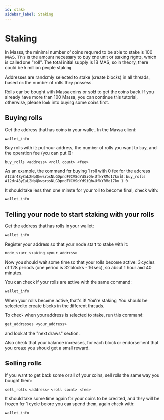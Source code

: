 ```yaml
---
id: stake
sidebar_label: Staking
---
```


# Staking

In Massa, the minimal number of coins required to be able to stake is 100 MAS.
This is the amount necessary to buy one unit of staking rights, which is called one "roll".
The total initial supply is 1B MAS, so in theory, there could be 5 million people staking.

Addresses are randomly selected to stake (create blocks) in all threads, based on the number of rolls they possess.

Rolls can be bought with Massa coins or sold to get the coins back. If you already have more than 100 Massa, you can
continue this tutorial, otherwise, please look into buying some coins first.

## Buying rolls

Get the address that has coins in your wallet. In the Massa client:

```shell
wallet_info
```

Buy rolls with it: put your address, the number of rolls you want to buy, and the operation fee (you can put 0):

```shell
buy_rolls <address> <roll count> <fee>
```

As an example, the command for buying 1 roll with 0 fee for the address
`A12dr48yZaL2NpQkwsrpsNLGDpndFUCVSdYdSiQh4UfkYRMo17km` is: ```buy_rolls
A12dr48yZaL2NpQkwsrpsNLGDpndFUCVSdYdSiQh4UfkYRMo17km 1 0```

It should take less than one minute for your roll to become final, check with:

```shell
wallet_info
```

## Telling your node to start staking with your rolls

Get the address that has rolls in your wallet:

```shell
wallet_info
```

Register your address so that your node start to stake with it:

```shell
node_start_staking <your_address>
```

Now you should wait some time so that your rolls become active: 3 cycles of 128 periods (one period is 32 blocks - 16
sec), so about 1 hour and 40 minutes.

You can check if your rolls are active with the same command:

```shell
wallet_info
```

When your rolls become active, that's it! You're staking!
You should be selected to create blocks in the different threads.

To check when your address is selected to stake, run this command:

```shell
get_addresses <your_address>
```

and look at the "next draws" section.

Also check that your balance increases, for each block or endorsement that you create you should get a small reward.

## Selling rolls

If you want to get back some or all of your coins, sell rolls the same way you bought them:

```shell
sell_rolls <address> <roll count> <fee>
```

It should take some time again for your coins to be credited, and they will be frozen for 1 cycle before you can spend
them, again check with:

```shell
wallet_info
```
